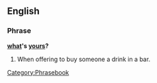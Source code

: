 ==English==

===Phrase===
'''[[what]]'s [[yours]]?'''

#{{informal}}When offering to buy someone a drink in a bar.

[[Category:Phrasebook]]
